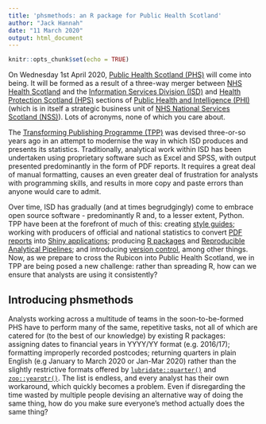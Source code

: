 ```yaml
---
title: 'phsmethods: an R package for Public Health Scotland'
author: "Jack Hannah"
date: "11 March 2020"
output: html_document
---
```


```r
knitr::opts_chunk$set(echo = TRUE)
```

On Wednesday 1st April 2020, [Public Health Scotland (PHS)](https://www.publichealthscotland.scot/) will come into being. It will be formed as a result of a three-way merger between [NHS Health Scotland](http://www.healthscotland.scot/) and the [Information Services Division (ISD)](https://www.isdscotland.org/) and [Health Protection Scotland (HPS)](https://www.hps.scot.nhs.uk/) sections of [Public Health and Intelligence (PHI)](https://nhsnss.org/how-nss-works/our-structure/public-health-and-intelligence/) (which is in itself a strategic business unit of [NHS National Services Scotland (NSS)](https://nhsnss.org/)). Lots of acronyms, none of which you care about.

The [Transforming Publishing Programme (TPP)](https://www.isdscotland.org/Products-and-Services/Transforming-Publishing-Programme/) was devised three-or-so years ago in an attempt to modernise the way in which ISD produces and presents its statistics. Traditionally, analytical work within ISD has been undertaken using proprietary software such as Excel and SPSS, with output presented predominantly in the form of PDF reports. It requires a great deal of manual formatting, causes an even greater deal of frustration for analysts with programming skills, and results in more copy and paste errors than anyone would care to admit.

Over time, ISD has gradually (and at times begrudgingly) come to embrace open source software - predominantly R and, to a lesser extent, Python. TPP have been at the forefront of much of this: creating [style guides](https://github.com/Health-SocialCare-Scotland/R-Resources/blob/master/PHI%20R%20style%20guide.md); working with producers of official and national statistics to convert [PDF reports](https://www.isdscotland.org/Health-Topics/Mental-Health/Publications/2017-03-14/2017-03-14-Mental-Health-Report.pdf?34582155943) into [Shiny applications](https://www.isdscotland.org/Health-Topics/Mental-Health/Publications/2019-09-10/mental-health-inpatient-activity/data-explorer/); producing [R packages](https://github.com/NHS-NSS-transforming-publications/hsmr) and [Reproducible Analytical Pipelines](https://www.isdscotland.org/About-ISD/Methodologies/_docs/Reproducible_Analytical_Pipelines_paper_v1.4.pdf); and introducing [version control](https://nhs-nss-transforming-publications.github.io/git-guide/), among other things. Now, as we prepare to cross the Rubicon into Public Health Scotland, we in TPP are being posed a new challenge: rather than spreading R, how can we ensure that analysts are using it consistently?


## Introducing phsmethods

Analysts working across a multitude of teams in the soon-to-be-formed PHS have to perform many of the same, repetitive tasks, not all of which are catered for (to the best of our knowledge) by existing R packages: assigning dates to financial years in YYYY/YY format (e.g. 2016/17); formatting improperly recorded postcodes; returning quarters in plain English (e.g January to March 2020 or Jan-Mar 2020) rather than the slightly restrictive formats offered by [`lubridate::quarter()`](https://lubridate.tidyverse.org/reference/quarter.html) and [`zoo::yearqtr()`](https://cran.r-project.org/web/packages/zoo/zoo.pdf). The list is endless, and every analyst has their own workaround, which quickly becomes a problem. Even if disregarding the time wasted by multiple people devising an alternative way of doing the same thing, how do you make sure everyone's method actually does the same thing?

